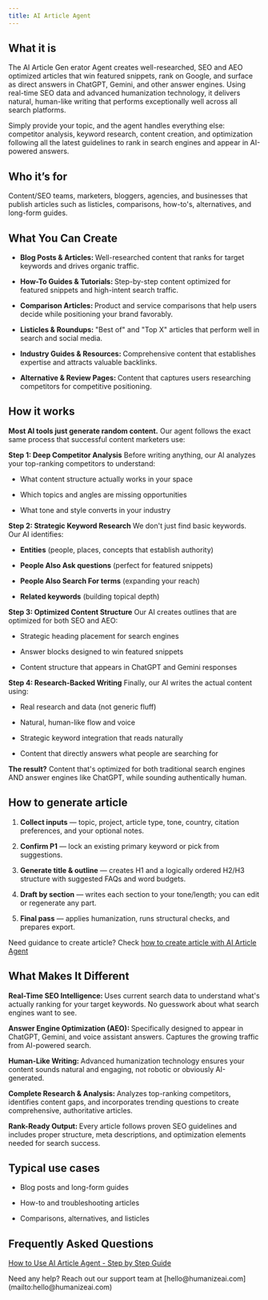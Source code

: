 ```yaml
---
title: AI Article Agent
---
```

## What it is

The AI Article Gen erator Agent creates well-researched, SEO and AEO optimized articles that win featured snippets, rank on Google, and surface as direct answers in ChatGPT, Gemini, and other answer engines. Using real-time SEO data and advanced humanization technology, it delivers natural, human-like writing that performs exceptionally well across all search platforms.

Simply provide your topic, and the agent handles everything else: competitor analysis, keyword research, content creation, and optimization following all the latest guidelines to rank in search engines and appear in AI-powered answers.

## Who it’s for

Content/SEO teams, marketers, bloggers, agencies, and businesses that publish articles such as listicles, comparisons, how-to's, alternatives, and long-form guides.

## What You Can Create

- **Blog Posts & Articles:&#xA0;**&#x57;ell-researched content that ranks for target keywords and drives organic traffic.

- **How-To Guides & Tutorials:&#xA0;**&#x53;tep-by-step content optimized for featured snippets and high-intent search traffic.

- **Comparison Articles:&#xA0;**&#x50;roduct and service comparisons that help users decide while positioning your brand favorably.

- **Listicles & Roundups:&#xA0;**"Best of" and "Top X" articles that perform well in search and social media.

- **Industry Guides & Resources:&#xA0;**&#x43;omprehensive content that establishes expertise and attracts valuable backlinks.

- **Alternative & Review Pages:&#xA0;**&#x43;ontent that captures users researching competitors for competitive positioning.

## How it works

**Most AI tools just generate random content.** Our agent follows the exact same process that successful content marketers use:

**Step 1: Deep Competitor Analysis** Before writing anything, our AI analyzes your top-ranking competitors to understand:

- What content structure actually works in your space

- Which topics and angles are missing opportunities

- What tone and style converts in your industry

**Step 2: Strategic Keyword Research** We don't just find basic keywords. Our AI identifies:

- **Entities** (people, places, concepts that establish authority)

- **People Also Ask questions** (perfect for featured snippets)

- **People Also Search For terms** (expanding your reach)

- **Related keywords** (building topical depth)

**Step 3: Optimized Content Structure** Our AI creates outlines that are optimized for both SEO and AEO:

- Strategic heading placement for search engines

- Answer blocks designed to win featured snippets

- Content structure that appears in ChatGPT and Gemini responses

**Step 4: Research-Backed Writing** Finally, our AI writes the actual content using:

- Real research and data (not generic fluff)

- Natural, human-like flow and voice

- Strategic keyword integration that reads naturally

- Content that directly answers what people are searching for

**The result?** Content that's optimized for both traditional search engines AND answer engines like ChatGPT, while sounding authentically human.

## How to generate article

1. **Collect inputs** — topic, project, article type, tone, country, citation preferences, and your optional notes.

2. **Confirm P1** — lock an existing primary keyword or pick from suggestions.

3. **Generate title & outline** — creates H1 and a logically ordered H2/H3 structure with suggested FAQs and word budgets.

4. **Draft by section** — writes each section to your tone/length; you can edit or regenerate any part.

5. **Final pass** — applies humanization, runs structural checks, and prepares export.

Need guidance to create article? Check [how to create article with AI Article Agent](/faq/create-with-ai-article-agent)

## What Makes It Different

**Real-Time SEO Intelligence:&#xA0;**&#x55;ses current search data to understand what's actually ranking for your target keywords. No guesswork about what search engines want to see.

**Answer Engine Optimization (AEO):&#xA0;**&#x53;pecifically designed to appear in ChatGPT, Gemini, and voice assistant answers. Captures the growing traffic from AI-powered search.

**Human-Like Writing:&#xA0;**&#x41;dvanced humanization technology ensures your content sounds natural and engaging, not robotic or obviously AI-generated.

**Complete Research & Analysis:&#xA0;**&#x41;nalyzes top-ranking competitors, identifies content gaps, and incorporates trending questions to create comprehensive, authoritative articles.

**Rank-Ready Output:&#xA0;**&#x45;very article follows proven SEO guidelines and includes proper structure, meta descriptions, and optimization elements needed for search success.

## Typical use cases

- Blog posts and long-form guides

- How-to and troubleshooting articles

- Comparisons, alternatives, and listicles

## Frequently Asked Questions

[How to Use AI Article Agent - Step by Step Guide](/faq/create-with-ai-article-agent)



<Callout uid="1c28415f-c02e-4525-b028-8052266419dd" kind="info" collapsed="false">
  Need any help? Reach out our support team at [hello@humanizeai.com](mailto:hello@humanizeai.com)&#x20;
</Callout>

